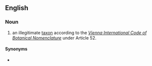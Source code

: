 ==English==

===Noun===
{{en-noun|-}}

# an illegitimate [[taxon]] according to the [http://ibot.sav.sk/icbn/main.htm ''Vienna International Code of Botanical Nomenclature''] under Article 52.

====Synonyms====
* {{l|en|Macuna pruriens}}